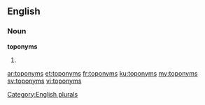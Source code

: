 ==English==

===Noun===
'''toponyms'''

# {{plural of|toponym}}

[[Category:English plurals]]

[[ar:toponyms]]
[[et:toponyms]]
[[fr:toponyms]]
[[ku:toponyms]]
[[my:toponyms]]
[[sv:toponyms]]
[[vi:toponyms]]